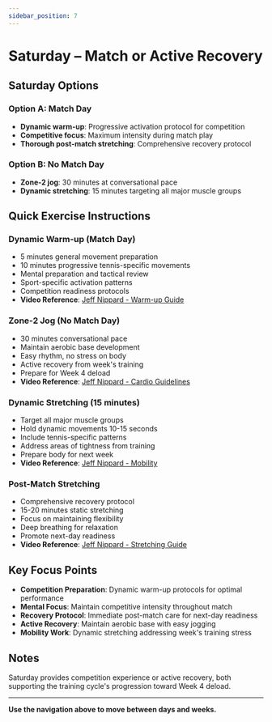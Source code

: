 ```yaml
---
sidebar_position: 7
---
```



<WorkoutNav weekNumber={3} />

# Saturday – Match or Active Recovery

## Saturday Options

### Option A: Match Day
- **Dynamic warm-up**: Progressive activation protocol for competition
- **Competitive focus**: Maximum intensity during match play
- **Thorough post-match stretching**: Comprehensive recovery protocol

### Option B: No Match Day
- **Zone-2 jog**: 30 minutes at conversational pace
- **Dynamic stretching**: 15 minutes targeting all major muscle groups

## Quick Exercise Instructions

### Dynamic Warm-up (Match Day)
- 5 minutes general movement preparation
- 10 minutes progressive tennis-specific movements
- Mental preparation and tactical review
- Sport-specific activation patterns
- Competition readiness protocols
- **Video Reference**: [Jeff Nippard - Warm-up Guide](https://www.youtube.com/watch?v=8wPpK6xW9s8)

### Zone-2 Jog (No Match Day)
- 30 minutes conversational pace
- Maintain aerobic base development
- Easy rhythm, no stress on body
- Active recovery from week's training
- Prepare for Week 4 deload
- **Video Reference**: [Jeff Nippard - Cardio Guidelines](https://www.youtube.com/watch?v=Kl0ht3ow8TQ)

### Dynamic Stretching (15 minutes)
- Target all major muscle groups
- Hold dynamic movements 10-15 seconds
- Include tennis-specific patterns
- Address areas of tightness from training
- Prepare body for next week
- **Video Reference**: [Jeff Nippard - Mobility](https://www.youtube.com/watch?v=8wPpK6xW9s8)

### Post-Match Stretching
- Comprehensive recovery protocol
- 15-20 minutes static stretching
- Focus on maintaining flexibility
- Deep breathing for relaxation
- Promote next-day readiness
- **Video Reference**: [Jeff Nippard - Stretching Guide](https://www.youtube.com/watch?v=8wPpK6xW9s8)

## Key Focus Points

- **Competition Preparation**: Dynamic warm-up protocols for optimal performance
- **Mental Focus**: Maintain competitive intensity throughout match
- **Recovery Protocol**: Immediate post-match care for next-day readiness
- **Active Recovery**: Maintain aerobic base with easy jogging
- **Mobility Work**: Dynamic stretching addressing week's training stress

## Notes

Saturday provides competition experience or active recovery, both supporting the training cycle's progression toward Week 4 deload.

---

**Use the navigation above to move between days and weeks.**
